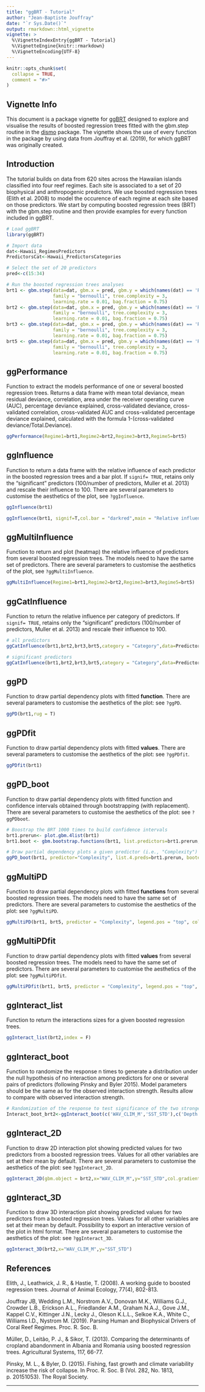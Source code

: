 ```yaml
---
title: "ggBRT - Tutorial"
author: "Jean-Baptiste Jouffray"
date: "`r Sys.Date()`"
output: rmarkdown::html_vignette
vignette: >
  %\VignetteIndexEntry{ggBRT - Tutorial}
  %\VignetteEngine{knitr::rmarkdown}
  %\VignetteEncoding{UTF-8}
---
```


```r
knitr::opts_chunk$set(
  collapse = TRUE,
  comment = "#>"
)
```

## Vignette Info

This document is a package vignette for [ggBRT](https://github.com/JBjouffray/ggBRT) designed to explore and visualise the results of boosted regression trees fitted with the gbm.step routine in the [dismo](https://cran.r-project.org/web/packages/dismo/index.html) package. The vignette shows the use of every function in the package by using data from Jouffray et al. (2019), for which ggBRT was originally created.

## Introduction
The tutorial builds on data from 620 sites across the Hawaiian islands classified into four reef regimes. Each site is associated to a set of 20 biophysical and anthropogenic predictors. We use boosted regression trees (Elith et al. 2008) to model the occurence of each regime at each site based on those predictors. We start by computing boosted regression trees (BRT) with the gbm.step routine and then provide examples for every function included in ggBRT.

```r
# Load ggBRT 
library(ggBRT)

# Import data
dat<-Hawaii_RegimesPredictors
PredictorsCat<-Hawaii_PredictorsCategories

# Select the set of 20 predictors
pred<-c(15:34)
```


```r
# Run the boosted regression trees analyses
brt1 <- gbm.step(data=dat, gbm.x = pred, gbm.y = which(names(dat) == 'Regime1'),
                 family = "bernoulli", tree.complexity = 3,
                 learning.rate = 0.01, bag.fraction = 0.75)
brt2 <- gbm.step(data=dat, gbm.x = pred, gbm.y = which(names(dat) == 'Regime2'),
                 family = "bernoulli", tree.complexity = 3,
                 learning.rate = 0.01, bag.fraction = 0.75)
brt3 <- gbm.step(data=dat, gbm.x = pred, gbm.y = which(names(dat) == 'Regime3'),
                 family = "bernoulli", tree.complexity = 3,
                 learning.rate = 0.01, bag.fraction = 0.75)
brt5 <- gbm.step(data=dat, gbm.x = pred, gbm.y = which(names(dat) == 'Regime5'),
                 family = "bernoulli", tree.complexity = 3,
                 learning.rate = 0.01, bag.fraction = 0.75)
```


## ggPerformance

Function to extract the models performance of one or several boosted regression trees. Returns a data frame with mean total deviance, mean residual deviance, correlation, area under the receiver operating curve (AUC), percentage deviance explained, cross-validated deviance, cross-validated correlation, cross-validated AUC and cross-validated percentage deviance explained, calculated with the formula 1-(cross-validated deviance/Total.Deviance).

```r
ggPerformance(Regime1=brt1,Regime2=brt2,Regime3=brt3,Regime5=brt5)
```


## ggInfluence

Function to return a data frame with the relative influence of each predictor in the boosted regression trees and a bar plot. If `signif= TRUE`, retains only the "significant" predictors (100/number of predictors, Muller et al. 2013) and rescale their influence to 100. There are several parameters to customise the aesthetics of the plot, see `?ggInfluence`.

```r
ggInfluence(brt1)
```

```r
ggInfluence(brt1, signif=T,col.bar = "darkred",main = "Relative influence - Regime 1")
```


## ggMultiInfluence

Function to return and plot (heatmap) the relative influence of predictors from several boosted regression trees. The models need to have the same set of predictors. There are several parameters to customise the aesthetics of the plot, see `?ggMultiInfluence`.

```r
ggMultiInfluence(Regime1=brt1,Regime2=brt2,Regime3=brt3,Regime5=brt5)
```


## ggCatInfluence

Function to return the relative influence per category of predictors. If `signif= TRUE`, retains only the "significant" predictors (100/number of predictors, Muller et al. 2013) and rescale their influence to 100.

```r
# all predictors
ggCatInfluence(brt1,brt2,brt3,brt5,category = "Category",data=PredictorsCat)
```

```r
# significant predictors 
ggCatInfluence(brt1,brt2,brt3,brt5,category = "Category",data=PredictorsCat, signif=T)
```


## ggPD

Function to draw partial dependency plots with fitted **function**. There are several parameters to customise the aesthetics of the plot: see `?ggPD`.

```r
ggPD(brt1,rug = T)
```


## ggPDfit

Function to draw partial dependency plots with fitted **values**. There are several parameters to customise the aesthetics of the plot: see `?ggPDfit`.

```r
ggPDfit(brt1)
```


## ggPD_boot

Function to draw partial dependency plots with fitted function and confidence intervals obtained through bootstrapping (with replacement). There are several parameters to customise the aesthetics of the plot: see `?ggPDboot`.

```r
# Boostrap the BRT 1000 times to build confidence intervals
brt1.prerun<- plot.gbm.4list(brt1)
brt1.boot <- gbm.bootstrap.functions(brt1, list.predictors=brt1.prerun, n.reps=100)
```

```r
# Draw partial dependency plots a given predictor (i.e., "Complexity")
ggPD_boot(brt1, predictor="Complexity", list.4.preds=brt1.prerun, booted.preds=brt1.boot$function.preds, type.ci = "ribbon",rug = T)
```


## ggMultiPD

Function to draw partial dependency plots with fitted **functions** from several boosted regression trees. The models need to have the same set of predictors. There are several parameters to customise the aesthetics of the plot: see `?ggMultiPD`.

```r
ggMultiPD(brt1, brt5, predictor = "Complexity", legend.pos = "top", col.lines =c("blue","red"))
```


## ggMultiPDfit

Function to draw partial dependency plots with fitted **values** from several boosted regression trees. The models need to have the same set of predictors. There are several parameters to customise the aesthetics of the plot: see `?ggMultiPDfit`.

```r
ggMultiPDfit(brt1, brt5, predictor = "Complexity", legend.pos = "top", col.dots =c("blue","red"), cex.dot=1.5, cex.smooth = 0.8)
```


## ggInteract_list

Function to return the interactions sizes for a given boosted regression trees.

```r
ggInteract_list(brt2,index = F)
```


## ggInteract_boot

Function to randomize the response n times to generate a distribution under the null hypothesis of no interaction among predictors for one or several pairs of predictors (following Pinsky and Byler 2015). Model parameters should be the same as for the observed interaction strength. Results allow to compare with observed interaction strength.

```r

# Randomization of the response to test significance of the two strongest interactions
Interact_boot_brt2<-ggInteract_boot(c('WAV_CLIM_M','SST_STD'),c('Depth','WAV_CLIM_M'),nboots = 100,data=dat, predictors = pred, response=which(names(dat) == 'Regime2'),family = "bernoulli", tc = 5, lr = 0.001, bf= 0.75,global.env=F)
```


## ggInteract_2D

Function to draw 2D interaction plot showing predicted values for two predictors from a boosted regression trees. Values for all other variables are set at their mean by default. There are several parameters to customise the aesthetics of the plot: see `?ggInteract_2D`.

```r
ggInteract_2D(gbm.object = brt2,x="WAV_CLIM_M",y="SST_STD",col.gradient = c("white","#5576AF"),show.dot = T,col.dot = "grey20",alpha.dot = 0.5,cex.dot = 0.2,label.contour = T,col.contour = "#254376",show.axis = T,legend = T)
```


## ggInteract_3D

Function to draw 3D interaction plot showing predicted values for two predictors from a boosted regression trees. Values for all other variables are set at their mean by default. Possibility to export an interactive version of the plot in html format. There are several parameters to customise the aesthetics of the plot: see `?ggInteract_3D`.

```r
ggInteract_3D(brt2,x="WAV_CLIM_M",y="SST_STD")
```

## References

Elith, J., Leathwick, J. R., & Hastie, T. (2008). A working guide to boosted regression trees. Journal of Animal Ecology, 77(4), 802-813.

Jouffray JB, Wedding L.M., Norstrom A.V., Donovan M.K., Williams G.J., Crowder L.B., Erickson A.L., Friedlander A.M., Graham N.A.J., Gove J.M., Kappel C.V., Kittinger J.N., Lecky J., Oleson K.L.L., Selkoe K.A., White C., Williams I.D., Nystrom M. (2019). Parsing Human and Biophysical Drivers of Coral Reef Regimes. Proc. R. Soc. B.

Müller, D., Leitão, P. J., & Sikor, T. (2013). Comparing the determinants of cropland abandonment in Albania and Romania using boosted regression trees. Agricultural Systems, 117, 66-77.

Pinsky, M. L., & Byler, D. (2015). Fishing, fast growth and climate variability increase the risk of collapse. In Proc. R. Soc. B (Vol. 282, No. 1813, p. 20151053). The Royal Society.


---

